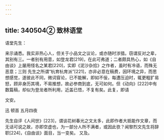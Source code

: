 ```yaml
---
---
---
```

title: 340504② 致林语堂
---




语堂先生：

来示诵悉。我实非热心人，但关于小品文之议论，或亦随时涉猎。窃谓反对之辈，其别有三。一者别有用意，如登龙君[219]，在此可弗道；二者颇具热心，如《自由谈》上屡用怪名之某君[220]，实即《泥沙杂拾》之作者，虽时有冷语，而殊无恶意；三则 先生之所谓“杭育杭育派”[221]，亦非必意在稿费，因环境之异，而思想感觉，遂彼此不同，微词窅论，已不能解，即如不佞，每遭压迫时，辄更粗犷易怒，顾非身历其境，不易推想，故必参商到底，无可如何。但《动向》[222]中有数篇稿，却似为登龙者所利用，近盖已悟，不复有矣。此复，即请

文安。

迅 顿首 五月四夜

先生自评《人间世》[223]，谓谈花树春光之文太多，此即作者大抵能作文章，而无话可说之故，亦即空虚也，为一部分人所不满者，或因此欤？闻黎烈文先生将辞职[224]，《自由谈》面目，当一变矣。 又及。
